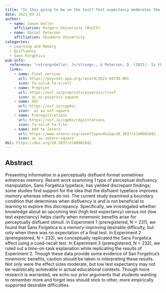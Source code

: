 ```yaml
---
title: "Is this going to be on the test? Test expectancy moderates the disfluency effect with Sans Forgetica"
date: 2021-03-31
author:
  - name: Jason Geller
    affiliation: Rutgers University (RuCCS)
  - name: Daniel Peterson
    affiliation: Skidmore University
categories: 
  - Learning and Memory
  - Disfluency
  - Sans Forgetica
pub-info:
  reference: "<strong>Geller, J</strong>., & Peterson, D. (2021). Is this going to be on the test? Test expectancy moderates the disfluency effect with sans forgetica. <em>Journal of Experimental Psychology: Learning, Memory, and Cognition </em>, 47(12), 1924–1938. https://doi.org/10.1037/xlm0001042"
  links:
    - name: Final version
      url: https://psycnet.apa.org/record/2021-94730-001
      icon: fa-solid fa-scroll
    - name: Preprint
      url: https://osf.io/preprints/psyarxiv/rcxvf
      icon: ai ai-psyarxiv-square
    - name: OSF
      url: https://osf.io/cqp6s/
      icon:  ai ai-osf-square
    - name: Preregistrations
      url: https://osf.io/cqp6s/registrations
      icon: fa-solid fa-file
    - name: Add to Zotero
      url: https://www.zotero.org/save?type=doi&q=10.1037/xlm0001042
      icon: ai ai-zotero-square
doi: https://doi.org/10.1037/xlm0001042
---
```


## Abstract

Presenting information in a perceptually disfluent format sometimes enhances memory. Recent work examining 1 type of perceptual disfluency manipulation, Sans Forgetica typeface, has yielded discrepant findings; some studies find support for the idea that the disfluent typeface improves memory whereas others do not. The current study examined a boundary condition that determines when disfluency is and is not beneficial to learning to explore this discrepancy. Specifically, we investigated whether knowledge about an upcoming test (high test expectancy) versus not (low test expectancy) helps clarify when mnemonic benefits arise for perceptually disfluent stimuli. In Experiment 1 (preregistered, N = 231), we found that Sans Forgetica is a memory-improving desirable difficulty, but only when there was no expectation of a final test. In Experiment 2 (preregistered, N = 232), we conceptually replicated the Sans Forgetica effect using a cued-recall test. In Experiment 3 (preregistered, N = 232), we ruled out a time-on-task explanation while replicating the results of Experiment 2. Though these data provide some evidence of San Forgetica’s mnemonic benefits, caution should be taken in interpreting these results. Not only were the effect sizes moderate, but low test expectancy may not be realistically achievable in actual educational contexts. Though more research is warranted, we echo our prior arguments that students wanting to remember more and forget less should stick to other, more empirically supported desirable difficulties.
